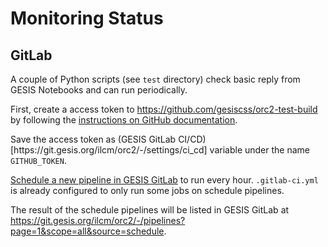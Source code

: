 # Monitoring Status

## GitLab

A couple of Python scripts (see `test` directory) check basic reply from GESIS Notebooks and can run periodically.

First, create a access token to <https://github.com/gesiscss/orc2-test-build> by following the [instructions on GitHub documentation](https://docs.github.com/en/authentication/keeping-your-account-and-data-secure/creating-a-personal-access-token).

Save the access token as (GESIS GitLab CI/CD)[https://git.gesis.org/ilcm/orc2/-/settings/ci_cd] variable under the name `GITHUB_TOKEN`.

[Schedule a new pipeline in GESIS GitLab](https://git.gesis.org/ilcm/orc2/-/pipeline_schedules/new) to run every hour. `.gitlab-ci.yml` is already configured to only run some jobs on schedule pipelines.

The result of the schedule pipelines will be listed in GESIS GitLab at <https://git.gesis.org/ilcm/orc2/-/pipelines?page=1&scope=all&source=schedule>.


